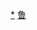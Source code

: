 <div style="position: relative" class="center">
{{Image label begin|image=Administrative Division Weifang.png|width={{{1|547}}}}} 
{{Image label|x=830|y=760|scale={{{1|547}}}/1823|text={{vtext|[[潍城区|<span style="color: black;">'''潍城区'''</span>]]}}}}
{{Image label|x=940|y=430|scale={{{1|547}}}/1823|text={{vtext|[[寒亭区|<span style="color: black;">'''寒亭区'''</span>]]}}}}
{{Image label|x=1090|y=920|scale={{{1|547}}}/1823|text=[[坊子区|<span style="color: black;">'''坊子区'''</span>]]}}
{{Image label|x=950|y=790|scale={{{1|547}}}/1823|text=[[奎文区|<span style="color: black;">'''奎文区'''</span>]]}}
{{Image label|x=310|y=1190|scale={{{1|547}}}/1823|text=[[临朐县|<span style="color: black;">'''临朐县'''</span>]]}}
{{Image label|x=680|y=970|scale={{{1|547}}}/1823|text=[[昌乐县|<span style="color: black;">'''昌乐县'''</span>]]}}
{{Image label|x=230|y=810|scale={{{1|547}}}/1823|text=[[青州市|<span style="color: black;">'''青州市'''</span>]]}}
{{Image label|x=1180|y=1630|scale={{{1|547}}}/1823|text=[[诸城市|<span style="color: black;">'''诸城市'''</span>]]}}
{{Image label|x=590|y=410|scale={{{1|547}}}/1823|text=[[寿光市|<span style="color: black;">'''寿光市'''</span>]]}}
{{Image label|x=870|y=1290|scale={{{1|547}}}/1823|text=[[安丘市|<span style="color: black;">'''安丘市'''</span>]]}}
{{Image label|x=1480|y=1180|scale={{{1|547}}}/1823|text=[[高密市|<span style="color: black;">'''高密市'''</span>]]}}
{{Image label|x=1180|y=560|scale={{{1|547}}}/1823|text=[[昌邑市|<span style="color: black;">'''昌邑市'''</span>]]}}
</div>
<noinclude>
[[Category:潍坊行政区划|*]]
[[Category:中华人民共和国地级行政区划图|鲁]]
</noinclude>